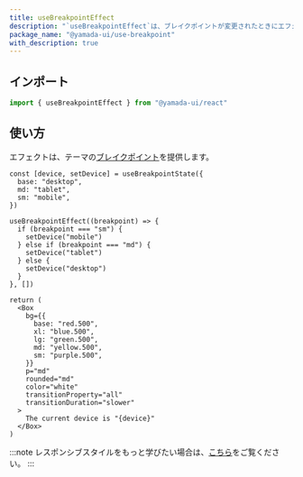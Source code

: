 ```yaml
---
title: useBreakpointEffect
description: "`useBreakpointEffect`は、ブレイクポイントが変更されたときにエフェクトを実行するカスタムフックです。"
package_name: "@yamada-ui/use-breakpoint"
with_description: true
---
```


## インポート

```ts
import { useBreakpointEffect } from "@yamada-ui/react"
```

## 使い方

エフェクトは、テーマの[ブレイクポイント](/styled-system/theming/default-theme#breakpoint)を提供します。

```tsx functional=true
const [device, setDevice] = useBreakpointState({
  base: "desktop",
  md: "tablet",
  sm: "mobile",
})

useBreakpointEffect((breakpoint) => {
  if (breakpoint === "sm") {
    setDevice("mobile")
  } else if (breakpoint === "md") {
    setDevice("tablet")
  } else {
    setDevice("desktop")
  }
}, [])

return (
  <Box
    bg={{
      base: "red.500",
      xl: "blue.500",
      lg: "green.500",
      md: "yellow.500",
      sm: "purple.500",
    }}
    p="md"
    rounded="md"
    color="white"
    transitionProperty="all"
    transitionDuration="slower"
  >
    The current device is "{device}"
  </Box>
)
```

:::note
レスポンシブスタイルをもっと学びたい場合は、[こちら](/styled-system/responsive-styles)をご覧ください。
:::
